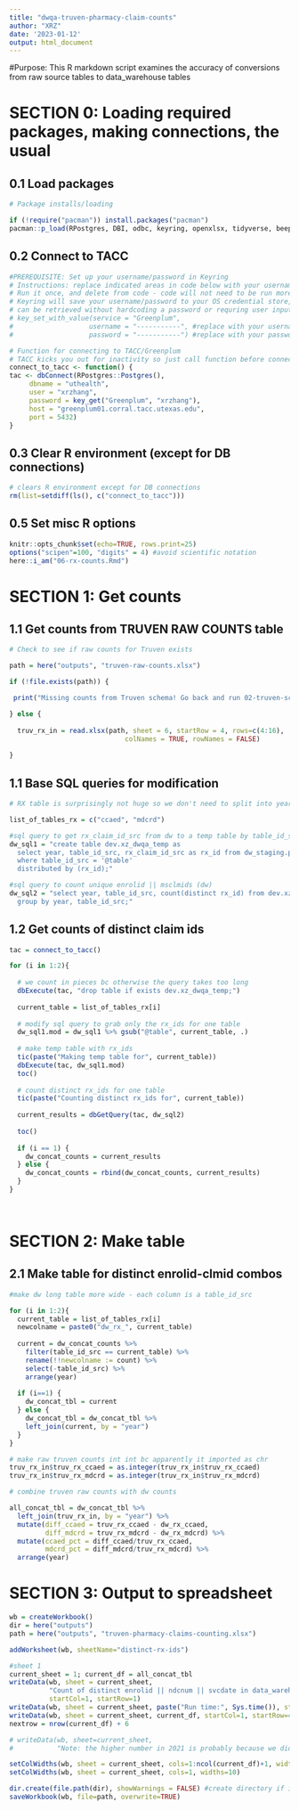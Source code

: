 ```yaml
---
title: "dwqa-truven-pharmacy-claim-counts"
author: "XRZ"
date: '2023-01-12'
output: html_document
---
```


#Purpose:
This R markdown script examines the accuracy of conversions from raw source tables to
data_warehouse tables


# SECTION 0: Loading required packages, making connections, the usual

## 0.1 Load packages
```r
# Package installs/loading 

if (!require("pacman")) install.packages("pacman")
pacman::p_load(RPostgres, DBI, odbc, keyring, openxlsx, tidyverse, beepr, tictoc, here)

```

## 0.2 Connect to TACC
```r
#PREREQUISITE: Set up your username/password in Keyring
# Instructions: replace indicated areas in code below with your username/password for TACC server
# Run it once, and delete from code - code will not need to be run more than once per user per computer
# Keyring will save your username/password to your OS credential store, and the service/user/password combo
# can be retrieved without hardcoding a password or requring user input.
# key_set_with_value(service = "Greenplum", 
#                   username = "-----------", #replace with your username
#                   password = "-----------") #replace with your password

# Function for connecting to TACC/Greenplum
# TACC kicks you out for inactivity so just call function before connections
connect_to_tacc <- function() {
tac <- dbConnect(RPostgres::Postgres(),
	 dbname = "uthealth",
	 user = "xrzhang",
	 password = key_get("Greenplum", "xrzhang"),
	 host = "greenplum01.corral.tacc.utexas.edu",
	 port = 5432)
}

```

## 0.3 Clear R environment (except for DB connections)
```r
# clears R environment except for DB connections
rm(list=setdiff(ls(), c("connect_to_tacc")))
```

## 0.5 Set misc R options
```r
knitr::opts_chunk$set(echo=TRUE, rows.print=25)
options("scipen"=100, "digits" = 4) #avoid scientific notation
here::i_am("06-rx-counts.Rmd")
```

# SECTION 1: Get counts
## 1.1 Get counts from TRUVEN RAW COUNTS table
```r

# Check to see if raw counts for Truven exists

path = here("outputs", "truven-raw-counts.xlsx")

if (!file.exists(path)) {

 print("Missing counts from Truven schema! Go back and run 02-truven-schema-counts.Rmd")

} else {
  
  truv_rx_in = read.xlsx(path, sheet = 6, startRow = 4, rows=c(4:16),
                             colNames = TRUE, rowNames = FALSE)
  
}

```

## 1.1 Base SQL queries for modification
```r

# RX table is surprisingly not huge so we don't need to split into years

list_of_tables_rx = c("ccaed", "mdcrd")

#sql query to get rx_claim_id_src from dw to a temp table by table_id_src (dw)
dw_sql1 = "create table dev.xz_dwqa_temp as
  select year, table_id_src, rx_claim_id_src as rx_id from dw_staging.pharmacy_claims
  where table_id_src = '@table'
  distributed by (rx_id);"

#sql query to count unique enrolid || msclmids (dw)
dw_sql2 = "select year, table_id_src, count(distinct rx_id) from dev.xz_dwqa_temp
  group by year, table_id_src;"

```

## 1.2 Get counts of distinct claim ids
```r


tac = connect_to_tacc()

for (i in 1:2){
  
  # we count in pieces bc otherwise the query takes too long
  dbExecute(tac, "drop table if exists dev.xz_dwqa_temp;")
  
  current_table = list_of_tables_rx[i]
  
  # modify sql query to grab only the rx_ids for one table
  dw_sql1.mod = dw_sql1 %>% gsub("@table", current_table, .)
  
  # make temp table with rx_ids
  tic(paste("Making temp table for", current_table))
  dbExecute(tac, dw_sql1.mod)
  toc()
  
  # count distinct rx_ids for one table
  tic(paste("Counting distinct rx_ids for", current_table))
  
  current_results = dbGetQuery(tac, dw_sql2)
  
  toc()
  
  if (i == 1) {
    dw_concat_counts = current_results
  } else {
    dw_concat_counts = rbind(dw_concat_counts, current_results)
  }
}

  
```

# SECTION 2: Make table

## 2.1 Make table for distinct enrolid-clmid combos
```r
#make dw long table more wide - each column is a table_id_src

for (i in 1:2){
  current_table = list_of_tables_rx[i]
  newcolname = paste0("dw_rx_", current_table)
  
  current = dw_concat_counts %>%
    filter(table_id_src == current_table) %>%
    rename(!!newcolname := count) %>%
    select(-table_id_src) %>%
    arrange(year)
  
  if (i==1) {
    dw_concat_tbl = current
  } else {
    dw_concat_tbl = dw_concat_tbl %>%
    left_join(current, by = "year")
  }
}

# make raw truven counts int int bc apparently it imported as chr
truv_rx_in$truv_rx_ccaed = as.integer(truv_rx_in$truv_rx_ccaed)
truv_rx_in$truv_rx_mdcrd = as.integer(truv_rx_in$truv_rx_mdcrd)

# combine truven raw counts with dw counts

all_concat_tbl = dw_concat_tbl %>%
  left_join(truv_rx_in, by = "year") %>%
  mutate(diff_ccaed = truv_rx_ccaed - dw_rx_ccaed,
         diff_mdcrd = truv_rx_mdcrd - dw_rx_mdcrd) %>%
  mutate(ccaed_pct = diff_ccaed/truv_rx_ccaed,
         mdcrd_pct = diff_mdcrd/truv_rx_mdcrd) %>%
  arrange(year)

```

# SECTION 3: Output to spreadsheet
```r

wb = createWorkbook()
dir = here("outputs")
path = here("outputs", "truven-pharmacy-claims-counting.xlsx")

addWorksheet(wb, sheetName="distinct-rx-ids")

#sheet 1
current_sheet = 1; current_df = all_concat_tbl
writeData(wb, sheet = current_sheet,
          "Count of distinct enrolid || ndcnum || svcdate in data_warehouse and Truven schema on TACC server",
          startCol=1, startRow=1)
writeData(wb, sheet = current_sheet, paste("Run time:", Sys.time()), startCol=1, startRow=2)
writeData(wb, sheet = current_sheet, current_df, startCol=1, startRow=4)
nextrow = nrow(current_df) + 6

# writeData(wb, sheet=current_sheet,
#           "Note: the higher number in 2021 is probably because we didn't add enrolids that # don't exist in 'a' but exist in the claim tables to dim_uth_member_id", startCol=1, startRow = nextrow)

setColWidths(wb, sheet = current_sheet, cols=1:ncol(current_df)+1, widths="auto")
setColWidths(wb, sheet = current_sheet, cols=1, widths=10)

dir.create(file.path(dir), showWarnings = FALSE) #create directory if it does not exist
saveWorkbook(wb, file=path, overwrite=TRUE)

```

